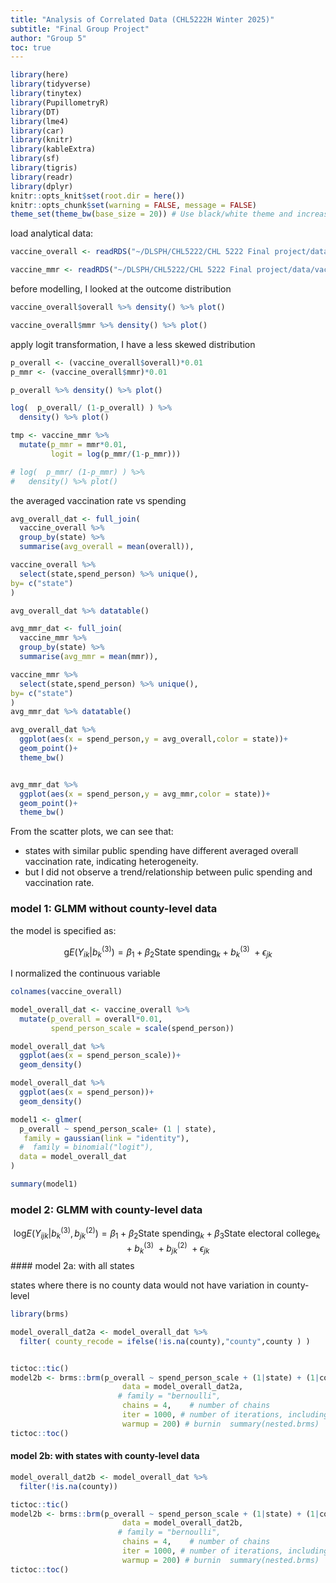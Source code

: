 ```yaml
---
title: "Analysis of Correlated Data (CHL5222H Winter 2025)"
subtitle: "Final Group Project"
author: "Group 5"
toc: true
---
```


```r
library(here)
library(tidyverse)
library(tinytex)
library(PupillometryR)
library(DT)
library(lme4)
library(car)
library(knitr)
library(kableExtra)
library(sf)
library(tigris)
library(readr)
library(dplyr)
knitr::opts_knit$set(root.dir = here())
knitr::opts_chunk$set(warning = FALSE, message = FALSE)
theme_set(theme_bw(base_size = 20)) # Use black/white theme and increase font size for all ggplot figures
```

load analytical data:
```r
vaccine_overall <- readRDS("~/DLSPH/CHL5222/CHL 5222 Final project/data/vaccine_overall.rds")

vaccine_mmr <- readRDS("~/DLSPH/CHL5222/CHL 5222 Final project/data/vaccine_mmr.rds")
```

before modelling, I looked at the outcome distribution

```r
vaccine_overall$overall %>% density() %>% plot()

vaccine_overall$mmr %>% density() %>% plot()

```

apply logit transformation, I have a less skewed distribution
```r

p_overall <- (vaccine_overall$overall)*0.01
p_mmr <- (vaccine_overall$mmr)*0.01

p_overall %>% density() %>% plot()

log(  p_overall/ (1-p_overall) ) %>% 
  density() %>% plot()

tmp <- vaccine_mmr %>% 
  mutate(p_mmr = mmr*0.01,
         logit = log(p_mmr/(1-p_mmr)))

# log(  p_mmr/ (1-p_mmr) ) %>% 
#   density() %>% plot()
```

the averaged vaccination rate vs spending
```r
avg_overall_dat <- full_join(
  vaccine_overall %>% 
  group_by(state) %>% 
  summarise(avg_overall = mean(overall)),

vaccine_overall %>% 
  select(state,spend_person) %>% unique(),
by= c("state")
)

avg_overall_dat %>% datatable()

avg_mmr_dat <- full_join(
  vaccine_mmr %>% 
  group_by(state) %>% 
  summarise(avg_mmr = mean(mmr)),

vaccine_mmr %>% 
  select(state,spend_person) %>% unique(),
by= c("state")
)
avg_mmr_dat %>% datatable()
```

```r
avg_overall_dat %>% 
  ggplot(aes(x = spend_person,y = avg_overall,color = state))+
  geom_point()+
  theme_bw()


avg_mmr_dat %>% 
  ggplot(aes(x = spend_person,y = avg_mmr,color = state))+
  geom_point()+
  theme_bw()

```
    
From the scatter plots, we can see that:      

-  states with similar public spending have different averaged overall vaccination rate, indicating heterogeneity. 
- but I did not observe a trend/relationship between pulic spending and vaccination rate.


### model 1: GLMM without county-level data
the model is specified as:

$$
\text{g}E(Y_{ik}|b^{(3)}_{k}) = \beta_{1} + \beta_{2}\text{State spending}_k + {b}^{(3)}_k\  +\epsilon_{jk}
$$

I normalized the continuous variable

```r
colnames(vaccine_overall)

model_overall_dat <- vaccine_overall %>% 
  mutate(p_overall = overall*0.01,
         spend_person_scale = scale(spend_person))

```

```r
model_overall_dat %>% 
  ggplot(aes(x = spend_person_scale))+
  geom_density()

model_overall_dat %>% 
  ggplot(aes(x = spend_person))+
  geom_density()

```

```r

model1 <- glmer(
  p_overall ~ spend_person_scale+ (1 | state),
   family = gaussian(link = "identity"),
  #  family = binomial("logit"),
  data = model_overall_dat
)

summary(model1)
```

### model 2: GLMM with county-level data

$$
\text{log}E(Y_{ijk}|b^{(3)}_{k},b^{(2)}_{jk}) = \beta_{1} + \beta_{2}\text{State spending}_k + \beta_{3}\text{State electoral college}_k + {b}^{(3)}_k\ + {b}^{(2)}_{jk}\ +\epsilon_{jk}
$$
#### model 2a: with all states

states where there is no county data would not have variation in county-level
```r
library(brms)  

model_overall_dat2a <- model_overall_dat %>% 
  filter( county_recode = ifelse(!is.na(county),"county",county ) )


tictoc::tic()
model2b <- brms::brm(p_overall ~ spend_person_scale + (1|state) + (1|county_recode), 
                         data = model_overall_dat2a,
                        # family = "bernoulli", 
                         chains = 4,    # number of chains  
                         iter = 1000, # number of iterations, including burnin 
                         warmup = 200) # burnin  summary(nested.brms)
tictoc::toc()

```
#### model 2b: with states with county-level data
```r
model_overall_dat2b <- model_overall_dat %>% 
  filter(!is.na(county))

tictoc::tic()
model2b <- brms::brm(p_overall ~ spend_person_scale + (1|state) + (1|county), 
                         data = model_overall_dat2b,
                        # family = "bernoulli", 
                         chains = 4,    # number of chains  
                         iter = 1000, # number of iterations, including burnin 
                         warmup = 200) # burnin  summary(nested.brms)
tictoc::toc()


```